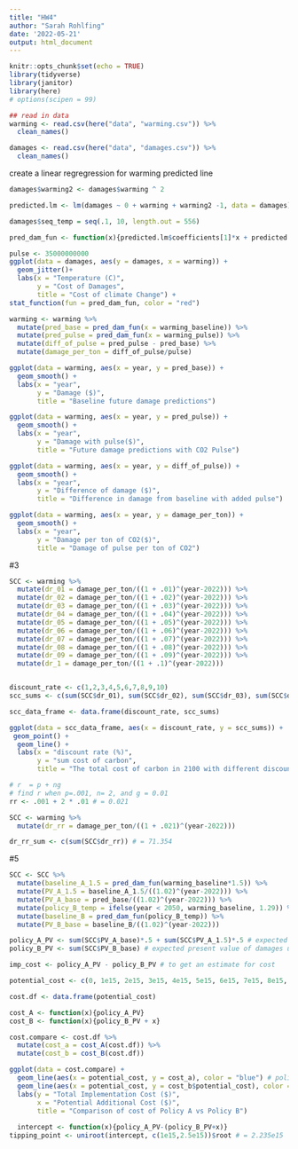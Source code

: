 ```yaml
---
title: "HW4"
author: "Sarah Rohlfing"
date: '2022-05-21'
output: html_document
---
```


```r
knitr::opts_chunk$set(echo = TRUE)
library(tidyverse)
library(janitor)
library(here)
# options(scipen = 99)
```

```r
## read in data
warming <- read.csv(here("data", "warming.csv")) %>% 
  clean_names() 

damages <- read.csv(here("data", "damages.csv")) %>% 
  clean_names() 
```


create a linear regregression for warming predicted line
```r
damages$warming2 <- damages$warming ^ 2

predicted.lm <- lm(damages ~ 0 + warming + warming2 -1, data = damages)

damages$seq_temp = seq(.1, 10, length.out = 556)

```

```r
pred_dam_fun <- function(x){predicted.lm$coefficients[1]*x + predicted.lm$coefficients[2]*x^2}

pulse <- 35000000000
ggplot(data = damages, aes(y = damages, x = warming)) +
  geom_jitter()+
  labs(x = "Temperature (C)",
       y = "Cost of Damages",
       title = "Cost of climate Change") +
stat_function(fun = pred_dam_fun, color = "red")
```

```r
warming <- warming %>% 
  mutate(pred_base = pred_dam_fun(x = warming_baseline)) %>% 
  mutate(pred_pulse = pred_dam_fun(x = warming_pulse)) %>% 
  mutate(diff_of_pulse = pred_pulse - pred_base) %>% 
  mutate(damage_per_ton = diff_of_pulse/pulse)
```


```r
ggplot(data = warming, aes(x = year, y = pred_base)) +
  geom_smooth() +
  labs(x = "year",
       y = "Damage ($)",
       title = "Baseline future damage predictions")

ggplot(data = warming, aes(x = year, y = pred_pulse)) +
  geom_smooth() +
  labs(x = "year",
       y = "Damage with pulse($)",
       title = "Future damage predictions with CO2 Pulse")

ggplot(data = warming, aes(x = year, y = diff_of_pulse)) +
  geom_smooth() +
  labs(x = "year",
       y = "Difference of damage ($)",
       title = "Difference in damage from baseline with added pulse")

ggplot(data = warming, aes(x = year, y = damage_per_ton)) +
  geom_smooth() +
  labs(x = "year",
       y = "Damage per ton of CO2($)",
       title = "Damage of pulse per ton of CO2")

```
#3
```r
SCC <- warming %>% 
  mutate(dr_01 = damage_per_ton/((1 + .01)^(year-2022))) %>% 
  mutate(dr_02 = damage_per_ton/((1 + .02)^(year-2022))) %>%
  mutate(dr_03 = damage_per_ton/((1 + .03)^(year-2022))) %>% 
  mutate(dr_04 = damage_per_ton/((1 + .04)^(year-2022))) %>%
  mutate(dr_05 = damage_per_ton/((1 + .05)^(year-2022))) %>% 
  mutate(dr_06 = damage_per_ton/((1 + .06)^(year-2022))) %>% 
  mutate(dr_07 = damage_per_ton/((1 + .07)^(year-2022))) %>%
  mutate(dr_08 = damage_per_ton/((1 + .08)^(year-2022))) %>% 
  mutate(dr_09 = damage_per_ton/((1 + .09)^(year-2022))) %>% 
  mutate(dr_1 = damage_per_ton/((1 + .1)^(year-2022)))


discount_rate <- c(1,2,3,4,5,6,7,8,9,10)
scc_sums <- c(sum(SCC$dr_01), sum(SCC$dr_02), sum(SCC$dr_03), sum(SCC$dr_04), sum(SCC$dr_05), sum(SCC$dr_06), sum(SCC$dr_07), sum(SCC$dr_08), sum(SCC$dr_09), sum(SCC$dr_1))

scc_data_frame <- data.frame(discount_rate, scc_sums)
```

```r
ggplot(data = scc_data_frame, aes(x = discount_rate, y = scc_sums)) +
 geom_point() +
  geom_line() +
  labs(x = "discount rate (%)", 
       y = "sum cost of carbon",
       title = "The total cost of carbon in 2100 with different discount rates")
```
```r

# r  = p + ng
# find r when p=.001, n= 2, and g = 0.01
rr <- .001 + 2 * .01 # = 0.021

SCC <- warming %>% 
  mutate(dr_rr = damage_per_ton/((1 + .021)^(year-2022))) 

dr_rr_sum <- c(sum(SCC$dr_rr)) # = 71.354

```
#5
```r
SCC <- SCC %>% 
  mutate(baseline_A_1.5 = pred_dam_fun(warming_baseline*1.5)) %>% 
  mutate(PV_A_1.5 = baseline_A_1.5/((1.02)^(year-2022))) %>% 
  mutate(PV_A_base = pred_base/((1.02)^(year-2022))) %>% 
  mutate(policy_B_temp = ifelse(year < 2050, warming_baseline, 1.29)) %>% 
  mutate(baseline_B = pred_dam_fun(policy_B_temp)) %>% 
  mutate(PV_B_base = baseline_B/((1.02)^(year-2022)))

policy_A_PV <- sum(SCC$PV_A_base)*.5 + sum(SCC$PV_A_1.5)*.5 # expected present value of damages under policy A
policy_B_PV <- sum(SCC$PV_B_base) # expected present value of damages under policy B
```

```r
imp_cost <- policy_A_PV - policy_B_PV # to get an estimate for cost

potential_cost <- c(0, 1e15, 2e15, 3e15, 4e15, 5e15, 6e15, 7e15, 8e15, 9e15)

cost.df <- data.frame(potential_cost)

cost_A <- function(x){policy_A_PV}
cost_B <- function(x){policy_B_PV + x}

cost.compare <- cost.df %>% 
  mutate(cost_a = cost_A(cost.df)) %>% 
  mutate(cost_b = cost_B(cost.df))

ggplot(data = cost.compare) + 
  geom_line(aes(x = potential_cost, y = cost_a), color = "blue") # policy A +
  geom_line(aes(x = potential_cost, y = cost_b$potential_cost), color = "red")+ # policy B
  labs(y = "Total Implementation Cost ($)",
       x = "Potential Additional Cost ($)",
       title = "Comparison of cost of Policy A vs Policy B")
  
  intercept <- function(x){policy_A_PV-(policy_B_PV+x)}
tipping_point <- uniroot(intercept, c(1e15,2.5e15))$root # = 2.235e15
```

